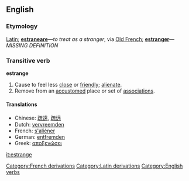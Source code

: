 ==English==
===Etymology===
[[Latin]]; '''[[estraneare]]'''&mdash;''to treat as a stranger'', via [[Old French]]; '''[[estranger]]'''&mdash;''MISSING DEFINITION''<br>
{{etystub}}

===Transitive verb===
'''estrange'''

# Cause to feel less [[close]] or [[friendly]]; [[alienate]].
# Remove from an [[accustom]]ed place or set of [[association]]s.

====Translations====
*Chinese: [[疏遠]], [[疏远]]
*Dutch: [[vervreemden]]
*French: [[s'aliéner]]
*German: [[entfremden]]
*Greek: [[αποξενώσει]]

[[Category:French derivations]]
[[Category:Latin derivations]]
[[Category:English verbs]]

[[it:estrange]]